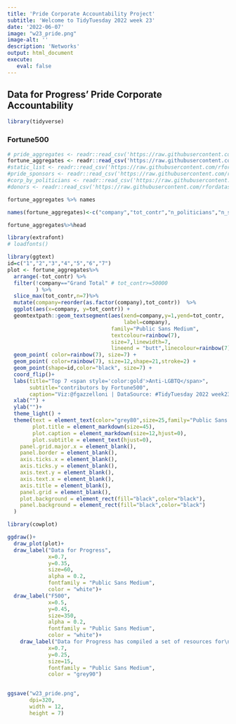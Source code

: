 ```yaml
---
title: 'Pride Corporate Accountability Project'
subtitle: 'Welcome to TidyTuesday 2022 week 23'
date: '2022-06-07'
image: "w23_pride.png"
image-alt: ''
description: 'Networks'
output: html_document
execute: 
   eval: false
---
```






## Data for Progress’ Pride Corporate Accountability

```r
library(tidyverse)
```


### Fortune500 

```r
# pride_aggregates <- readr::read_csv('https://raw.githubusercontent.com/rfordatascience/tidytuesday/master/data/2022/2022-06-07/pride_aggregates.csv')
fortune_aggregates <- readr::read_csv('https://raw.githubusercontent.com/rfordatascience/tidytuesday/master/data/2022/2022-06-07/fortune_aggregates.csv')
#static_list <- readr::read_csv('https://raw.githubusercontent.com/rfordatascience/tidytuesday/master/data/2022/2022-06-07/static_list.csv')
#pride_sponsors <- readr::read_csv('https://raw.githubusercontent.com/rfordatascience/tidytuesday/master/data/2022/2022-06-07/pride_sponsors.csv')
#corp_by_politicians <- readr::read_csv('https://raw.githubusercontent.com/rfordatascience/tidytuesday/master/data/2022/2022-06-07/corp_by_politicians.csv')
#donors <- readr::read_csv('https://raw.githubusercontent.com/rfordatascience/tidytuesday/master/data/2022/2022-06-07/donors.csv')

```

```r
fortune_aggregates %>% names
```
```r
names(fortune_aggregates)<-c("company","tot_contr","n_politicians","n_states")
```


```r
fortune_aggregates%>%head
```


```r
library(extrafont)
# loadfonts()
```


```r
library(ggtext)
id=c("1","2","3","4","5","6","7")
plot <- fortune_aggregates%>%
  arrange(-tot_contr) %>%
  filter(!company=="Grand Total" # tot_contr>=50000
         ) %>%
  slice_max(tot_contr,n=7)%>%
  mutate(company=reorder(as.factor(company),tot_contr))  %>%
  ggplot(aes(x=company, y=tot_contr)) +
  geomtextpath::geom_textsegment(aes(xend=company,y=1,yend=tot_contr,
                                     label=company),
                                 family="Public Sans Medium",
                                 textcolour=rainbow(7),
                                 size=7,linewidth=7,
                                 lineend = "butt",linecolour=rainbow(7)) +
  geom_point( color=rainbow(7), size=7) +
  geom_point( color=rainbow(7), size=12,shape=21,stroke=2) +
  geom_point(shape=id,color="black", size=7) +
  coord_flip()+
  labs(title="Top 7 <span style='color:gold'>Anti-LGBTQ</span>",
       subtitle="contributors by Fortune500",
       caption="Viz:@fgazzelloni | DataSource: #TidyTuesday 2022 week23 -<span style='color:#4b2d8f'>Data for Progress’ Pride Corporate Accountability</span>")+
  xlab("") +
  ylab("")+
  theme_light() +
  theme(text = element_text(color="grey80",size=25,family="Public Sans Medium"),
        plot.title = element_markdown(size=45),
        plot.caption = element_markdown(size=12,hjust=0),
        plot.subtitle = element_text(hjust=0),
    panel.grid.major.x = element_blank(),
    panel.border = element_blank(),
    axis.ticks.x = element_blank(),
    axis.ticks.y = element_blank(),
    axis.text.y = element_blank(),
    axis.text.x = element_blank(),
    axis.title = element_blank(),
    panel.grid = element_blank(),
    plot.background = element_rect(fill="black",color="black"),
    panel.background = element_rect(fill="black",color="black")
  ) 
```




```r
library(cowplot)

ggdraw()+
  draw_plot(plot)+
  draw_label("Data for Progress",
             x=0.7,
             y=0.35,
             size=60,
             alpha = 0.2,
             fontfamily = "Public Sans Medium",
             color = "white")+
  draw_label("F500",
             x=0.5,
             y=0.45,
             size=350,
             alpha = 0.2,
             fontfamily = "Public Sans Medium",
             color = "white")+
    draw_label("Data for Progress has compiled a set of resources for\nactivists, employees, community leaders, and lawmakers\nto push back on these policies and the prejudice powering them.",
             x=0.7,
             y=0.25,
             size=15,
             fontfamily = "Public Sans Medium",
             color = "grey90")
  

ggsave("w23_pride.png",
       dpi=320,
       width = 12,
       height = 7)
```





